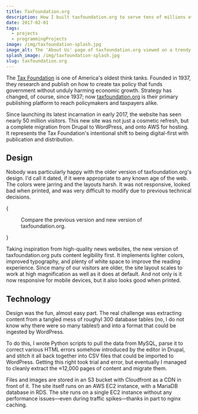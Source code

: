 ```yaml
---
title: TaxFoundation.org
description: How I built taxfoundation.org to serve tens of millions of users per year with clarity and accessibility in mind.
date: 2017-02-01
tags:
  - projects
  - programmingProjects
image: /img/taxfoundation-splash.jpg
image_alt: The 'About Us' page of taxfoundation.org viewed on a trendy MacBook Pro surrounded by chic decor serving no purpose.
splash_image: /img/taxfoundation-splash.jpg
slug: taxfoundation.org
---
```



The [Tax Foundation](https://taxfoundation.org) is one of America's oldest think tanks. Founded in 1937, they research and publish on how to create tax policy that funds government without unduly harming economic growth. Strategy has changed, of course, since 1937; now [taxfoundation.org](https://taxfoundation.org) is their primary publishing platform to reach policymakers and taxpayers alike.

Since launching its latest incarnation in early 2017, the website has seen nearly 50 million visitors. This new site was not just a cosmetic refresh, but a complete migration from Drupal to WordPress, and onto AWS for hosting. It represents the Tax Foundation's intentional shift to being digital-first with publication and distribution.

## Design

Nobody was particularly happy with the older version of taxfoundation.org's design. I'd call it dated, if it were appropriate to any known age of the web. The colors were jarring and the layouts harsh. It was not responsive, looked bad when printed, and was very difficult to modify due to previous technical decisions.

{

<figure className="images__two-side-by-side">
	<Picture
		src={old}
		alt="The previous incarnation of taxfoundation.org."
		aspectRatio={1200 / 1260}
		widths={[400, 800, 1200]}
		sizes="container(min-width: 1200px) 1200px, container(min-width: 800px) 800px,400px"
		formats={['avif', 'webp']}
	/>
	<Picture
		src={new}
		alt="The new incarnation of taxfoundation.org."
		aspectRatio={1200 / 1260}
		widths={[400, 800, 1200]}
		sizes="container(min-width: 1200px) 1200px, container(min-width: 800px) 800px,400px"
		formats={['avif', 'webp']}
	/>
	<figcaption>
		Compare the previous version and new version of taxfoundation.org.
	</figcaption>
</figure>
}

Taking inspiration from high-quality news websites, the new version of taxfoundation.org puts content legibility first. It implements lighter colors, improved typography, and plenty of white space to improve the reading experience. Since many of our visitors are older, the site layout scales to work at high magnification as well as it does at default. And not only is it now responsive for mobile devices, but it also looks good when printed.

## Technology

Design was the fun, almost easy part. The real challenge was extracting content from a tangled mess of roughyl 300 database tables (no, I do not know why there were so many tables!) and into a format that could be ingested by WordPress.

To do this, I wrote Python scripts to pull the data from MySQL, parse it to correct various HTML errors somehow introduced by the editor in Drupal, and stitch it all back together into CSV files that could be imported to WordPress. Getting this right took trial and error, but eventually I managed to cleanly extract the ≈12,000 pages of content and migrate them.

Files and images are stored in an S3 bucket with Cloudfront as a CDN in front of it. The site itself runs on an AWS EC2 instance, with a MariaDB database in RDS. The site runs on a single EC2 instance without any performance issues—even during traffic spikes—thanks in part to nginx caching.
